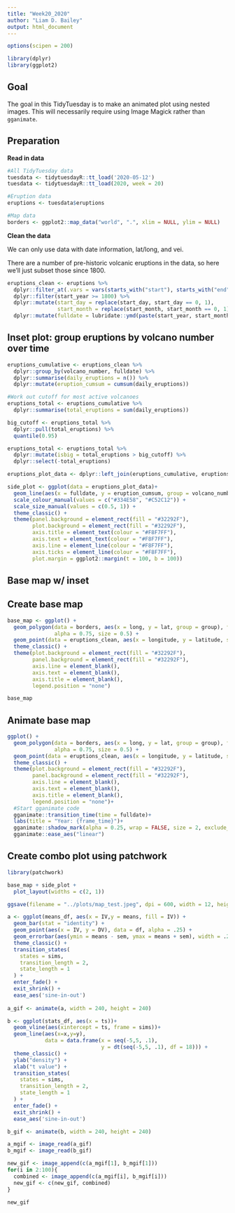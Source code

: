 ```yaml
---
title: "Week20_2020"
author: "Liam D. Bailey"
output: html_document
---
```


```r
options(scipen = 200)

library(dplyr)
library(ggplot2)
```

## Goal

The goal in this TidyTuesday is to make an animated plot using nested images. This will necessarily require using Image Magick rather than `gganimate`.

## Preparation

**Read in data**

```r

#All TidyTuesday data
tuesdata <- tidytuesdayR::tt_load('2020-05-12')
tuesdata <- tidytuesdayR::tt_load(2020, week = 20)

#Eruption data
eruptions <- tuesdata$eruptions

#Map data
borders <- ggplot2::map_data("world", ".", xlim = NULL, ylim = NULL)

```

**Clean the data**

We can only use data with date information, lat/long, and vei.

There are a number of pre-historic volcanic eruptions in the data, so here we'll just subset those since 1800.

```r

eruptions_clean <- eruptions %>% 
  dplyr::filter_at(.vars = vars(starts_with("start"), starts_with("end"), latitude, longitude, vei), ~!is.na(.)) %>% 
  dplyr::filter(start_year >= 1800) %>% 
  dplyr::mutate(start_day = replace(start_day, start_day == 0, 1),
                start_month = replace(start_month, start_month == 0, 1)) %>% 
  dplyr::mutate(fulldate = lubridate::ymd(paste(start_year, start_month, start_day)))

```

## Inset plot: group eruptions by volcano number over time

```r

eruptions_cumulative <- eruptions_clean %>% 
  dplyr::group_by(volcano_number, fulldate) %>% 
  dplyr::summarise(daily_eruptions = n()) %>% 
  dplyr::mutate(eruption_cumsum = cumsum(daily_eruptions))

#Work out cutoff for most active volcanoes
eruptions_total <- eruptions_cumulative %>% 
  dplyr::summarise(total_eruptions = sum(daily_eruptions))

big_cutoff <- eruptions_total %>% 
  dplyr::pull(total_eruptions) %>% 
  quantile(0.95)

eruptions_total <- eruptions_total %>% 
  dplyr::mutate(isbig = total_eruptions > big_cutoff) %>% 
  dplyr::select(-total_eruptions)

eruptions_plot_data <- dplyr::left_join(eruptions_cumulative, eruptions_total, by = "volcano_number")

side_plot <- ggplot(data = eruptions_plot_data)+
  geom_line(aes(x = fulldate, y = eruption_cumsum, group = volcano_number, colour = isbig, size = isbig)) +
  scale_colour_manual(values = c("#334E58", "#C52C12")) +
  scale_size_manual(values = c(0.5, 1)) +
  theme_classic() +
  theme(panel.background = element_rect(fill = "#32292F"),
        plot.background = element_rect(fill = "#32292F"),
        axis.title = element_text(colour = "#F8F7FF"),
        axis.text = element_text(colour = "#F8F7FF"),
        axis.line = element_line(colour = "#F8F7FF"),
        axis.ticks = element_line(colour = "#F8F7FF"),
        plot.margin = ggplot2::margin(t = 100, b = 100))

```

## Base map w/ inset

## Create base map

```r

base_map <- ggplot() +
  geom_polygon(data = borders, aes(x = long, y = lat, group = group), fill = "#334E58", colour = "#F8F7FF",
               alpha = 0.75, size = 0.5) +
  geom_point(data = eruptions_clean, aes(x = longitude, y = latitude, size = vei), colour = "#C52C12", alpha = 0.75) +
  theme_classic() +
  theme(plot.background = element_rect(fill = "#32292F"),
        panel.background = element_rect(fill = "#32292F"),
        axis.line = element_blank(),
        axis.text = element_blank(),
        axis.title = element_blank(),
        legend.position = "none")

base_map

```

## Animate base map

```r

ggplot() +
  geom_polygon(data = borders, aes(x = long, y = lat, group = group), fill = "#334E58", colour = "#F8F7FF",
               alpha = 0.75, size = 0.5) +
  geom_point(data = eruptions_clean, aes(x = longitude, y = latitude, size = vei), colour = "#C52C12", alpha = 0.75) +
  theme_classic() +
  theme(plot.background = element_rect(fill = "#32292F"),
        panel.background = element_rect(fill = "#32292F"),
        axis.line = element_blank(),
        axis.text = element_blank(),
        axis.title = element_blank(),
        legend.position = "none")+
  #Start gganimate code
  gganimate::transition_time(time = fulldate)+
  labs(title = "Year: {frame_time}")+
  gganimate::shadow_mark(alpha = 0.25, wrap = FALSE, size = 2, exclude_layer = 2:3)+
  gganimate::ease_aes("linear")

```

## Create combo plot using patchwork

```r

library(patchwork)

base_map + side_plot + 
  plot_layout(widths = c(2, 1))

```


```r

ggsave(filename = "../plots/map_test.jpeg", dpi = 600, width = 12, height = 7)

```

```r

a <- ggplot(means_df, aes(x = IV,y = means, fill = IV)) +
  geom_bar(stat = "identity") +
  geom_point(aes(x = IV, y = DV), data = df, alpha = .25) +
  geom_errorbar(aes(ymin = means - sem, ymax = means + sem), width = .2) +
  theme_classic() +
  transition_states(
    states = sims,
    transition_length = 2,
    state_length = 1
  ) + 
  enter_fade() + 
  exit_shrink() +
  ease_aes('sine-in-out')
  
a_gif <- animate(a, width = 240, height = 240)

b <- ggplot(stats_df, aes(x = ts))+
  geom_vline(aes(xintercept = ts, frame = sims))+
  geom_line(aes(x=x,y=y),
            data = data.frame(x = seq(-5,5, .1),
                              y = dt(seq(-5,5, .1), df = 18))) +
  theme_classic() +
  ylab("density") +
  xlab("t value") +
  transition_states(
    states = sims,
    transition_length = 2,
    state_length = 1
  ) +
  enter_fade() + 
  exit_shrink() +
  ease_aes('sine-in-out')

b_gif <- animate(b, width = 240, height = 240)

a_mgif <- image_read(a_gif)
b_mgif <- image_read(b_gif)

new_gif <- image_append(c(a_mgif[1], b_mgif[1]))
for(i in 2:100){
  combined <- image_append(c(a_mgif[i], b_mgif[i]))
  new_gif <- c(new_gif, combined)
}

new_gif

```

